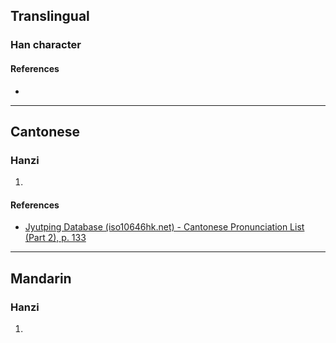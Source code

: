 {{character info/new}}
==Translingual==

===Han character===
{{Han char|rn=75|rad=木|as=16|sn=20|four=42994|canj=DNFD|ids=⿰木穌}}

====References====
* {{Han ref|kx=0561.290|dkj=15859|dj=0950.180|hdz=21317.070|uh=6AEF|ud=27375|bh=F45A|bd=62554}}

----

==Cantonese==

===Hanzi===
{{yue-hanzi|jyut=[[sou1]]|y=sou1}}

# {{rfdef|yue|sort=木16}}

====References====
* [http://www.iso10646hk.net/jp/document/download.jsp Jyutping Database (iso10646hk.net) - Cantonese Pronunciation List (Part 2), p. 133]

----

==Mandarin==

===Hanzi===
{{cmn-hanzi|pin=[[sū]] ([[su1]])|wg=su<sup>1</sup>}}

# {{rfdef|cmn|sort=木16}}